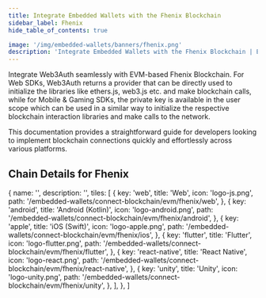 ```yaml
---
title: Integrate Embedded Wallets with the Fhenix Blockchain
sidebar_label: Fhenix
hide_table_of_contents: true

image: '/img/embedded-wallets/banners/fhenix.png'
description: 'Integrate Embedded Wallets with the Fhenix Blockchain | Embedded Wallets'
---
```



<SEO
  title="Integrate Embedded Wallets with the Fhenix Blockchain"
  description="Integrate Embedded Wallets with the Fhenix Blockchain | Embedded Wallets"
  image="https://docs.metamask.io/img/embedded-wallets/banners/fhenix.png"
  slug="/embedded-wallets/connect-blockchain/evm/fhenix"
/>

Integrate Web3Auth seamlessly with EVM-based Fhenix Blockchain. For Web SDKs, Web3Auth returns a provider that can be directly used to initialize the libraries like ethers.js, web3.js etc. and make blockchain calls, while for Mobile & Gaming SDKs, the private key is available in the user scope which can be used in a similar way to initialize the respective blockchain interaction libraries and make calls to the network.

This documentation provides a straightforward guide for developers looking to implement blockchain connections quickly and effortlessly across various platforms.

## Chain Details for Fhenix

<ChainDetailsFhenix />

  {
    name: '',
    description: '',
    tiles: [
      {
        key: 'web',
        title: 'Web',
        icon: 'logo-js.png',
        path: '/embedded-wallets/connect-blockchain/evm/fhenix/web',
      },
      {
        key: 'android',
        title: 'Android (Kotlin)',
        icon: 'logo-android.png',
        path: '/embedded-wallets/connect-blockchain/evm/fhenix/android',
      },
      {
        key: 'apple',
        title: 'iOS (Swift)',
        icon: 'logo-apple.png',
        path: '/embedded-wallets/connect-blockchain/evm/fhenix/ios',
      },
      {
        key: 'flutter',
        title: 'Flutter',
        icon: 'logo-flutter.png',
        path: '/embedded-wallets/connect-blockchain/evm/fhenix/flutter',
      },
      {
        key: 'react-native',
        title: 'React Native',
        icon: 'logo-react.png',
        path: '/embedded-wallets/connect-blockchain/evm/fhenix/react-native',
      },
      {
        key: 'unity',
        title: 'Unity',
        icon: 'logo-unity.png',
        path: '/embedded-wallets/connect-blockchain/evm/fhenix/unity',
      },
    ],
  },
]

<Tiles tileGroups={Fhenix} />
